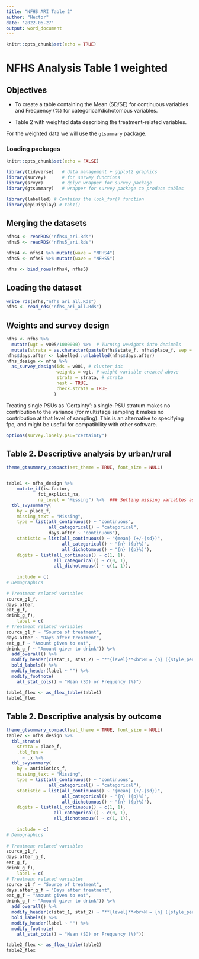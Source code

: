 ---
title: "NFHS ARI Table 2"
author: "Hector"
date: '2022-06-27'
output: word_document
---
```{r setup, include=FALSE}
knitr::opts_chunk$set(echo = TRUE)
```

# NFHS Analysis Table 1 weighted

## Objectives

- To create a table containing the Mean (SD/SE) for continuous variables and Frequency (%) for categorical/dichotomous variables.

- Table 2 with weighted data describing the treatment-related variables.

For the weighted data we will use the `gtsummary` package.

### Loading packages

```{r}
knitr::opts_chunk$set(echo = FALSE)

library(tidyverse)   # data management + ggplot2 graphics
library(survey)      # for survey functions
library(srvyr)       # dplyr wrapper for survey package
library(gtsummary)   # wrapper for survey package to produce tables

library(labelled) # Contains the look_for() function
library(epiDisplay) # tab1()
```

## Merging the datasets

```{r}
nfhs4 <- readRDS("nfhs4_ari.Rds")
nfhs5 <- readRDS("nfhs5_ari.Rds")

nfhs4 <- nfhs4 %>% mutate(wave = "NFHS4")
nfhs5 <- nfhs5 %>% mutate(wave = "NFHS5")

nfhs <- bind_rows(nfhs4, nfhs5)

```

## Loading the dataset
```{r}
write_rds(nfhs,"nfhs_ari_all.Rds")
nfhs <- read_rds("nfhs_ari_all.Rds")
```


## Weights and survey design

```{r}
nfhs <- nfhs %>% 
  mutate(wgt = v005/1000000) %>%  # Turning wewights into decimals
  mutate(strata = as.character(paste(nfhs$state_f, nfhs$place_f, sep = " "))) # Strata based on region and urban/rural
nfhs$days.after <- labelled::unlabelled(nfhs$days.after)
nfhs_design <- nfhs %>%
  as_survey_design(ids = v001, # cluster ids
                   weights = wgt, # weight variable created above
                   strata = strata, # strata
                   nest = TRUE,
                   check.strata = TRUE
                  )
```

Treating single PSUs as 'Certainty': a single-PSU stratum makes no contribution to the variance (for multistage sampling it makes no contribution at that level of sampling). This is an alternative to specifying fpc, and might be useful for compatibility with other software. 

```{r}
options(survey.lonely.psu="certainty")
```

## Table 2. Descriptive analysis by urban/rural

```{r}
theme_gtsummary_compact(set_theme = TRUE, font_size = NULL)


table1 <- nfhs_design %>%
    mutate_if(is.factor,
            fct_explicit_na,
            na_level = "Missing") %>%  ### Setting missing variables as a category to obtain percentage of missing values
  tbl_svysummary(
    by = place_f,
    missing_text = "Missing",
    type = list(all_continuous() ~ "continuous",
                all_categorical() ~ "categorical",
                days.after ~ "continuous"),
    statistic = list(all_continuous() ~ "{mean} (+/-{sd})",
                     all_categorical() ~ "{n} ({p}%)",
                     all_dichotomous() ~ "{n} ({p}%)"),
    digits = list(all_continuous() ~ c(1, 1),
                  all_categorical() ~ c(0, 1),
                  all_dichotomous() ~ c(1, 1)),
    
    include = c(
# Demographics
                   
# Treatment related variables
source_g1_f,
days.after,
eat_g_f,
drink_g_f),
    label = c(
# Treatment related variables
source_g1_f ~ "Source of treatment",
days.after ~ "Days after treatment",
eat_g_f ~ "Amount given to eat",
drink_g_f ~ "Amount given to drink")) %>% 
  add_overall() %>% 
  modify_header(c(stat_1, stat_2) ~ "**{level}**<br>N = {n} ({style_percent(p, digits = 1)}%)") %>%
  bold_labels() %>% 
  modify_header(label ~ "") %>%
  modify_footnote(
    all_stat_cols() ~ "Mean (SD) or Frequency (%)")

table1_flex <- as_flex_table(table1)
table1_flex
```

## Table 2. Descriptive analysis by outcome

```{r}
theme_gtsummary_compact(set_theme = TRUE, font_size = NULL)
table2 <- nfhs_design %>%
  tbl_strata(
    strata = place_f,
    .tbl_fun =
      ~ .x %>% 
  tbl_svysummary(
    by = antibiotics_f,
    missing_text = "Missing",
    type = list(all_continuous() ~ "continuous",
                all_categorical() ~ "categorical"),
    statistic = list(all_continuous() ~ "{mean} (+/-{sd})",
                     all_categorical() ~ "{n} ({p}%)",
                     all_dichotomous() ~ "{n} ({p}%)"),
    digits = list(all_continuous() ~ c(1, 1),
                  all_categorical() ~ c(0, 1),
                  all_dichotomous() ~ c(1, 1)),
    
    include = c(
# Demographics
                   
# Treatment related variables
source_g1_f,
days.after_g_f,
eat_g_f,
drink_g_f),
    label = c(
# Treatment related variables
source_g1_f ~ "Source of treatment",
days.after_g_f ~ "Days after treatment",
eat_g_f ~ "Amount given to eat",
drink_g_f ~ "Amount given to drink")) %>% 
  add_overall() %>% 
  modify_header(c(stat_1, stat_2) ~ "**{level}**<br>N = {n} ({style_percent(p, digits = 1)}%)") %>%
  bold_labels() %>% 
  modify_header(label ~ "") %>%
  modify_footnote(
    all_stat_cols() ~ "Mean (SD) or Frequency (%)"))

table2_flex <- as_flex_table(table2)
table2_flex
```
